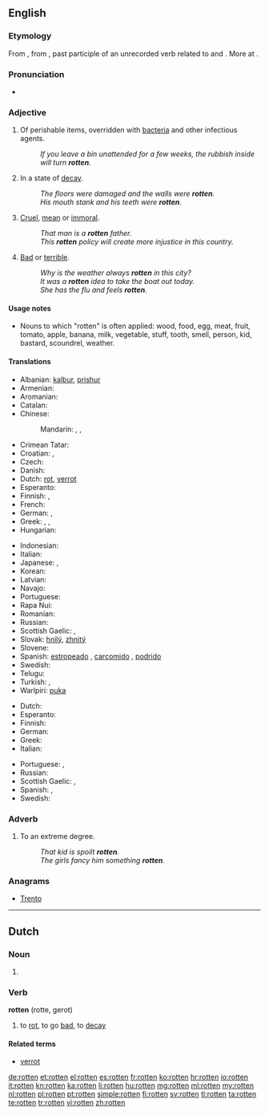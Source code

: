 ==English==
{{wikipedia|dab=rotten}}

===Etymology===
From {{etyl|enm}} {{term|roten|lang=enm}}, from {{etyl|non}} {{term|rotinn||decayed, rotten|lang=non}}, past participle of an unrecorded verb related to {{etyl|non|-}} {{term|rotna||to rot|lang=non}} and {{etyl|ang|-}} {{term|rotian||to rot|lang=ang}}. More at {{l|en|rot}}.

===Pronunciation===
* {{rhymes|ɒtən}}

===Adjective===
{{en-adj|er|more}}

# Of perishable items, overridden with [[bacteria]] and other infectious agents.
#: ''If you leave a bin unattended for a few weeks, the rubbish inside will turn '''rotten'''.''
# In a state of [[decay]].
#: ''The floors were damaged and the walls were '''rotten'''.''
#: ''His mouth stank and his teeth were '''rotten'''.''
# [[cruel|Cruel]], [[mean]] or [[immoral]].
#: ''That man is a '''rotten''' father.''
#: ''This '''rotten''' policy will create more injustice in this country.''
# [[bad|Bad]] or [[terrible]].
#: ''Why is the weather always '''rotten''' in this city?''
#: ''It was a '''rotten''' idea to take the boat out today.''
#: ''She has the flu and feels '''rotten'''.''

====Usage notes====
* Nouns to which "rotten" is often applied: wood, food, egg, meat, fruit, tomato, apple, banana, milk, vegetable, stuff, tooth, smell, person, kid, bastard, scoundrel, weather.

====Translations====
{{trans-top|decayed, gone bad}}
* Albanian: [[kalbur]], [[prishur]]
* Armenian: {{t-|hy|փտած|tr=p'taç}}
* Aromanian: {{tø|rup|putrid}}
* Catalan: {{t|ca|podrit|m}}
* Chinese:
*: Mandarin: {{t|cmn|腐爛|sc=Hani}}, {{t|cmn|腐烂|tr=fǔlàn|sc=Hani}}, {{t|cmn|腐朽|tr=fǔxiǔ|sc=Hani}}
* Crimean Tatar: {{tø|crh|çürük|xs=Crimean Tatar}}
* Croatian: {{t-|hr|gnjio|alt=gnjȉo}}, {{t-|hr|truo|alt=trȕo}}
* Czech: {{t-|cs|shnilý}}
* Danish: {{t-|da|rådden}}
* Dutch: [[rot]], [[verrot]]
* Esperanto: {{t-|eo|putra|xs=Esperanto}}
* Finnish: {{t-|fi|mädäntynyt}}, {{t-|fi|mätä}}
* French: {{t+|fr|pourri}}
* German: {{t+|de|faul}}, {{t|de|verfault}}
* Greek: {{t|el|σάπιος|m|tr=sápios|sc=Grek}}, {{t|el|σαθρός|m|tr=sathrós|sc=Grek}}, {{qualifier|re eggs}} {{t|el|κλούβιος|m|tr=kloúvios|sc=Grek}}
* Hungarian: {{t+|hu|rohadt}}
{{trans-mid}}
* Indonesian: {{t-|id|busuk|xs=Indonesian}}
* Italian: {{t-|it|marcito}}
* Japanese: {{t|ja|腐った|tr=kusatta}}, {{t|ja|腐朽|alt=腐朽した|tr=fukyū-shita}}
* Korean: {{t|ko|썩다|tr=sseokda|sc=Hang}}
* Latvian: {{t|lv|sapuvis}}
* Navajo: {{tø|nv|dláád}}
* Portuguese: {{t+|pt|podre}}
* Rapa Nui: {{tø|rap|piro}}
* Romanian: {{t|ro|putred}}
* Russian: {{t+|ru|гнилой|tr=gnilój}}
* Scottish Gaelic: {{t|gd|grod}}, {{t|gd|lobhte}}
* Slovak: [[hnilý]], [[zhnitý]]
* Slovene: {{t+|sl|gnil}}
* Spanish: [[estropeado]] {{gloss|of meat}}, [[carcomido]] {{gloss|of wood}}, [[podrido]] {{gloss|smell, of eggs}}
* Swedish: {{t+|sv|rutten}}
* Telugu: {{t|te|చెడిపోయిన|tr=cedipoyina|sc=Telu}}
* Turkish: {{t+|tr|çürük}}, {{t+|tr|bozuk}}
* Warlpiri: [[puka]]
{{trans-bottom}}

{{trans-top|mean}}
* Dutch: {{t+|nl|gemeen}}
* Esperanto: {{t-|eo|aĉa|xs=Esperanto}}
* Finnish: {{t|fi|mädännäinen}}
* German: {{t+|de|scheußlich}}
* Greek: {{t|el|φαύλος|m|tr=fávlos|sc=Grek}}
* Italian: {{t+|it|malvagio}}
{{trans-mid}}
* Portuguese: {{t+|pt|cruel}}, {{t+|pt|malvado}}
* Russian: {{t|ru|гадкий|tr=gádkij}}
* Scottish Gaelic: {{t|gd|grod}}, {{t|gd|breun}}
* Spanish: {{t+|es|malo}},  {{t+|es|putrefacto}}
* Swedish: {{t+|sv|rutten}}
{{trans-bottom}}

===Adverb===
{{en-adj}}

# To an extreme degree.
#: ''That kid is spoilt '''rotten'''.''
#: ''The girls fancy him something '''rotten'''.''

===Anagrams===
* [[Trento#English|Trento]]

----

==Dutch==

===Noun===
{{head|nl}}

# {{nl-noun-form|pl=1|rot}}

===Verb===
'''rotten''' (rotte, gerot)

# to [[rot]], to go [[bad]], to [[decay]]

====Related terms====
* [[verrot]]

[[de:rotten]]
[[et:rotten]]
[[el:rotten]]
[[es:rotten]]
[[fr:rotten]]
[[ko:rotten]]
[[hr:rotten]]
[[io:rotten]]
[[it:rotten]]
[[kn:rotten]]
[[ka:rotten]]
[[li:rotten]]
[[hu:rotten]]
[[mg:rotten]]
[[ml:rotten]]
[[my:rotten]]
[[nl:rotten]]
[[pl:rotten]]
[[pt:rotten]]
[[simple:rotten]]
[[fi:rotten]]
[[sv:rotten]]
[[tl:rotten]]
[[ta:rotten]]
[[te:rotten]]
[[tr:rotten]]
[[vi:rotten]]
[[zh:rotten]]